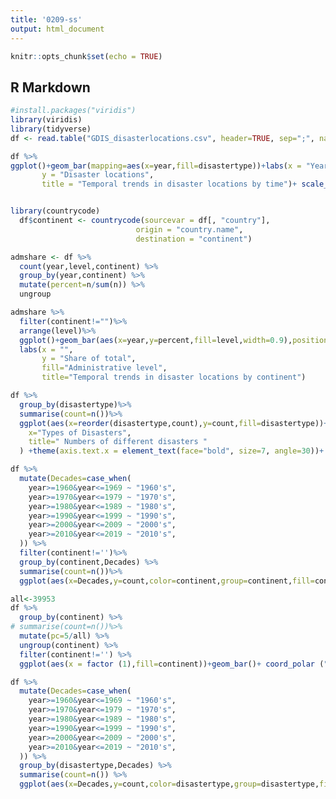 ```yaml
---
title: '0209-ss'
output: html_document
---
```


```r
knitr::opts_chunk$set(echo = TRUE)
```

## R Markdown


```r
#install.packages("viridis")
library(viridis)
library(tidyverse)
df <- read.table("GDIS_disasterlocations.csv", header=TRUE, sep=";", na.strings=" ")
```
```r
df %>%
ggplot()+geom_bar(mapping=aes(x=year,fill=disastertype))+labs(x = "Year",  
       y = "Disaster locations",
       title = "Temporal trends in disaster locations by time")+ scale_fill_viridis(discrete=T,option ="D",direction = -1)
```
```r
```


```r
library(countrycode)
  df$continent <- countrycode(sourcevar = df[, "country"],
                            origin = "country.name",
                            destination = "continent")
```


```r
admshare <- df %>%
  count(year,level,continent) %>%
  group_by(year,continent) %>%
  mutate(percent=n/sum(n)) %>%
  ungroup

admshare %>%
  filter(continent!="")%>%
  arrange(level)%>%
  ggplot()+geom_bar(aes(x=year,y=percent,fill=level,width=0.9),position = "fill",stat = "identity")+facet_grid("continent")+scale_y_continuous(labels=scales::percent)+theme(axis.text.x = element_text(face="bold", size=7, angle=30))+
  labs(x = "",
       y = "Share of total",
       fill="Administrative level",
       title="Temporal trends in disaster locations by continent")
```
```r
df %>%
  group_by(disastertype)%>%
  summarise(count=n())%>%
  ggplot(aes(x=reorder(disastertype,count),y=count,fill=disastertype))+geom_bar(stat = 'identity',position = "stack")+labs(
    x="Types of Disasters", 
    title=" Numbers of different disasters "
  ) +theme(axis.text.x = element_text(face="bold", size=7, angle=30))+ scale_fill_viridis(discrete=T,option ="D",direction = -1)#+coord_polar(theta = 'y')
```
```r
df %>%
  mutate(Decades=case_when(
    year>=1960&year<=1969 ~ "1960's",
    year>=1970&year<=1979 ~ "1970's",
    year>=1980&year<=1989 ~ "1980's",
    year>=1990&year<=1999 ~ "1990's",
    year>=2000&year<=2009 ~ "2000's",
    year>=2010&year<=2019 ~ "2010's",
  )) %>%
  filter(continent!='')%>%
  group_by(continent,Decades) %>%
  summarise(count=n())%>%
  ggplot(aes(x=Decades,y=count,color=continent,group=continent,fill=continent))+ geom_bar(stat = 'identity', position = 'fill', width = 1)+ scale_fill_viridis(discrete=T,option ="D",direction = -1)+labs(title="Temporal trend for continent disaster propotion")
```
```r
all<-39953
df %>%
  group_by(continent) %>%
# summarise(count=n())%>%
  mutate(pc=5/all) %>%
  ungroup(continent) %>%
  filter(continent!='') %>%
  ggplot(aes(x = factor (1),fill=continent))+geom_bar()+ coord_polar ("y", start = 0)+scale_fill_viridis(discrete=T,option ="D",direction = -1)+ theme(axis.text = element_blank())+ labs(x='',y='', title = 'Total number of disasters by continent')#+geom_text(label=count/length(continent))
```
```r
df %>% 
  mutate(Decades=case_when(
    year>=1960&year<=1969 ~ "1960's",
    year>=1970&year<=1979 ~ "1970's",
    year>=1980&year<=1989 ~ "1980's",
    year>=1990&year<=1999 ~ "1990's",
    year>=2000&year<=2009 ~ "2000's",
    year>=2010&year<=2019 ~ "2010's",
  )) %>%
  group_by(disastertype,Decades) %>%
  summarise(count=n()) %>%
  ggplot(aes(x=Decades,y=count,color=disastertype,group=disastertype,fill=disastertype))+geom_point()+geom_line()
```


